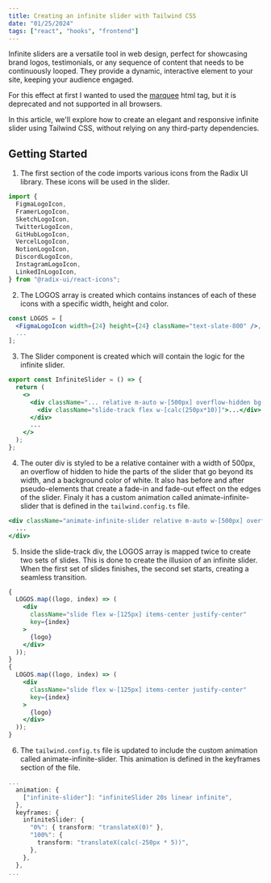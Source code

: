 ```yaml
---
title: Creating an infinite slider with Tailwind CSS
date: "01/25/2024"
tags: ["react", "hooks", "frontend"]
---
```


Infinite sliders are a versatile tool in web design, perfect for showcasing brand logos, testimonials,
or any sequence of content that needs to be continuously looped. They provide a dynamic,
interactive element to your site, keeping your audience engaged.

For this effect at first I wanted to used the [marquee](https://developer.mozilla.org/en-US/docs/Web/HTML/Element/marquee) html tag, but it is deprecated and not supported in all browsers.

In this article, we'll explore how to create an elegant and responsive infinite slider using Tailwind CSS, without relying on any third-party dependencies.

<InfiniteSlider />

## Getting Started

1. The first section of the code imports various icons from the Radix UI library. These icons will be used in the slider.

```jsx
import {
  FigmaLogoIcon,
  FramerLogoIcon,
  SketchLogoIcon,
  TwitterLogoIcon,
  GitHubLogoIcon,
  VercelLogoIcon,
  NotionLogoIcon,
  DiscordLogoIcon,
  InstagramLogoIcon,
  LinkedInLogoIcon,
} from "@radix-ui/react-icons";
```

2. The LOGOS array is created which contains instances of each of these icons with a specific width, height and color.

```jsx
const LOGOS = [
  <FigmaLogoIcon width={24} height={24} className="text-slate-800" />,
  ...
];
```

3. The Slider component is created which will contain the logic for the infinite slider.

```jsx
export const InfiniteSlider = () => {
  return (
    <>
      <div className="... relative m-auto w-[500px] overflow-hidden bg-white">
        <div className="slide-track flex w-[calc(250px*10)]">...</div>
      </div>
      ...
    </>
  );
};
```

4. The outer div is styled to be a relative container with a width of 500px, an overflow of hidden to hide the parts of the slider that go beyond its width, and a background color of white. It also has before and after pseudo-elements that create a fade-in and fade-out effect on the edges of the slider. Finaly it has a custom animation called animate-infinite-slider that is defined in the `tailwind.config.ts` file.

```jsx
<div className="animate-infinite-slider relative m-auto w-[500px] overflow-hidden bg-white before:absolute before:left-0 before:top-0 before:z-[2] before:h-full before:w-[100px] before:bg-[linear-gradient(to_right,white_0%,rgba(255,255,255,0)_100%)] before:content-[''] after:absolute after:right-0 after:top-0 after:z-[2] after:h-full after:w-[100px] after:-scale-x-100 after:bg-[linear-gradient(to_right,white_0%,rgba(255,255,255,0)_100%)] after:content-['']">
  ...
</div>
```

5. Inside the slide-track div, the LOGOS array is mapped twice to create two sets of slides. This is done to create the illusion of an infinite slider. When the first set of slides finishes, the second set starts, creating a seamless transition.

```jsx
{
  LOGOS.map((logo, index) => (
    <div
      className="slide flex w-[125px] items-center justify-center"
      key={index}
    >
      {logo}
    </div>
  ));
}
{
  LOGOS.map((logo, index) => (
    <div
      className="slide flex w-[125px] items-center justify-center"
      key={index}
    >
      {logo}
    </div>
  ));
}
```

6. The `tailwind.config.ts` file is updated to include the custom animation called animate-infinite-slider. This animation is defined in the keyframes section of the file.

```ts
...
  animation: {
    ["infinite-slider"]: "infiniteSlider 20s linear infinite",
  },
  keyframes: {
    infiniteSlider: {
      "0%": { transform: "translateX(0)" },
      "100%": {
        transform: "translateX(calc(-250px * 5))",
      },
    },
  },
...

```

